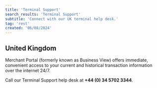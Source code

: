 ```yaml
---
title: 'Terminal Support'
search_results: 'Terminal Support'
subtitle: 'Connect with our UK terminal help desk.'
tag: 'rest'
created: '06/08/2024'
---
```

## United Kingdom 
Merchant Portal (formerly known as Business View) offers immediate, convenient access to your current and historical transaction information over the internet 24/7.

Call our Terminal Support help desk at **+44 (0) 34 5702 3344**.
